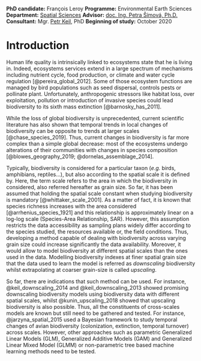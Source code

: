 <!-- to start this on a new page -->
\clearpage

**PhD candidate:** François Leroy\newline
**Programme:** Environmental Earth Sciences\newline
**Department:** [Spatial Sciences](https://www.fzp.czu.cz/en/r-9407-departments/r-9471-departments/r-9649-department-of-spatial-sciences)\newline
**Advisor:** [doc. Ing. Petra Šímová, Ph.D.](http://wp.czu.cz/cs/index.php/?r=1071&mp=person.info&idClovek=2155)\newline
**Consultant:** Mgr. [Petr Keil](http://wp.czu.cz/cs/index.php/?r=1071&mp=person.info&idClovek=34772), PhD\newline
**Beginning of study:** October 2020\newline
\newline

<!-- The new group is the only the introduction for it to start just after my specififcations-->
\begingroup
\let\clearpage\relax

# Introduction {#intro}


Human life quality is intrinsically linked to ecosystems state that he is living in. Indeed, ecosystems services extend in a large spectrum of mechanisms including nutrient cycle, food production, or climate and water cycle regulation [@pereira_global_2012]. Some of those ecosystem
functions are managed by bird populations such as seed dispersal, controls pests or pollinate plant.
Unfortunately, anthropogenic stressors like habitat loss, over exploitation, pollution or introduction of
invasive species could lead biodiversity to its sixth mass extinction [@barnosky_has_2011].


While the loss of global biodiversity is unprecedented, current scientific literature has also shown that
temporal trends in local changes of biodiversity can be opposite to trends at larger scales [@chase_species_2019]. Thus, current changes in biodiversity is far more complex than a simple global decrease:
most of the ecosystems undergo alterations of their communities with changes in species composition [@blowes_geography_2019; @dornelas_assemblage_2014]. 


Typically, biodiversity is considered for a particular taxon (*e.g.* birds, amphibians, reptiles...), but also
according to the spatial scale it is defined by. Here, the term scale refers to the area in which the
biodiversity in considered, also referred hereafter as grain size. So far, it has been assumed that
holding the spatial scale constant when studying biodiversity is mandatory [@whittaker_scale_2001]. As
a matter of fact, it is known that species richness increases with the area considered [@arrhenius_species_1921] and this relationship is approximately linear on a log-log scale (Species-Area Relationship,
SAR). However, this assumption restricts the data accessibility as sampling plans widely differ
according to the species studied, the resources available or, the field conditions. Thus, developing a
method capable of dealing with biodiversity across varying grain size could increase significantly the
data availability. Moreover, it would allow to model biodiversity at different spatial scales than the
ones used in the data. Modelling biodiversity indexes at finer spatial grain size that the data used to
learn the model is referred as *downscaling* biodiversity whilst extrapolating at coarser grain-size is
called *upscaling*.

So far, there are indications that such method can be used. For instance, @keil_downscaling_2014 and @keil_downscaling_2013 showed promising downscaling biodiversity models using biodiversity data with different
spatial scales, whilst @kunin_upscaling_2018 showed that upscaling biodiversity is also possible. Thus, all
the constituents of cross-scales models are known but still need to be gathered and tested. For
instance, @jarzyna_spatial_2015 used a Bayesian framework to study temporal changes of avian
biodiversity (colonization, extinction, temporal turnover) across scales. However, other approaches
such as parametric Generalized Linear Models (GLM), Generalized Additive Models (GAM) and
Generalized Linear Mixed Model (GLMM) or non-parametric tree based machine learning methods
need to be tested.

\endgroup
